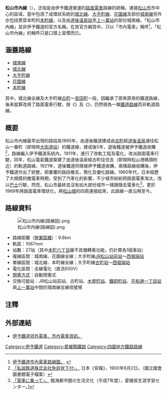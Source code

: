 {{Otheruses|subject=位於[[日本|日本]]的[[路面電車|路面電車]]|other=[[台灣|台灣]][[台北捷運|台北捷運]]的捷運路線|松山新店線}}
'''松山市內線'''（{{lang|ja|松山市内線}}），泛指是由伊予鐵道營運的[[路面電車|路面電車]]路線的統稱，連接[[松山市|松山市]]市中心的區域，當中包涵了成環狀系統的[[城北線_(伊予鐵道)|城北線]]、[[大手町線|大手町線]]、[[花園線|花園線]]及部份[[城南線|城南線]]另外亦包括貫穿本町的[[本町線|本町線]]，以及由[[道後溫泉站|道後溫泉站]]至[[上一萬站|上一萬站]]的部份城南線。「松山市內線」並非伊予鐵道的官方名稱，在其官方網頁中，只以「市內電車」稱呼<ref>[http://www.iyotetsu.co.jp/rosen/map/rail_shinai_all.pdf 伊予鐵道市內電車路線圖。] {{webarchive|url=https://web.archive.org/web/20141107050443/http://www.iyotetsu.co.jp/rosen/map/rail_shinai_all.pdf |date=2014-11-07 }}</ref>，「松山市內線」的稱呼只是口頭上習慣而已。

==涵蓋路線==
* [[城南線|城南線]]
* [[城北線_(伊予鐵道)|城北線]]
* [[大手町線|大手町線]]
* [[花園線|花園線]]
* [[本町線|本町線]]

其中，城北線全線及大手町線[[古町站|古町]]～[[宮田町站|宮田町]]一段，因繼承了原來{{link-ja|道後鐵道|道後鉄道}}原來的鐵道路線，後來就算改用了路面電車行駛，按《{{link-ja|軌道法|軌道法}}》及《{{link-ja|鐵道事業法|鉄道事業法}}》，仍然視為一條[[鐵道路線|鐵道路線]]而非軌道路線。

==概要==
松山市內線最早出現的路段為1895年，由道後鐵道建成由[[古町站|古町]]經[[道後溫泉站|道後溫泉]]通往松山一番町（即現時[[大街道站|大街道站]]）的鐵道線，建成後5年，道後鐵道被伊予鐵道收購<ref>[http://dl.ndl.go.jp/info:ndljp/pid/2948367/5 「私設鉄道株式会社免許状下付」，] {{Wayback|url=http://dl.ndl.go.jp/info:ndljp/pid/2948367/5 |date=20200227023535 }}日本《官報》，1900年6月2日。（國立國會圖書館電子檔案）</ref>，路線編入伊予鐵道系統內，1911年，進行了改軌工程及電化，改派路面電車行駛。同年，松山電氣鐵道築建了由道後溫泉經古町往住吉（即現時松山港碼頭附近）的軌道路線，1921年，道後鐵道同樣被伊予鐵道收購，兩條路線收購後，伊予鐵道作出了統整，把重覆的路段撤去，簡化及優化路線。1960年代，日本經歷了大規模的撤電車時期，受到了汽車化的影響，不少城市紛紛把路面電車淘汰，改以[[巴士|巴士]]行駛，然而，松山市最終並沒有如大部份城市一樣跟隨去電車化<ref>[http://ilove.manabi-ehime.jp/system/regional/index.asp?P_MOD=2&P_ECD=1&P_SNO=5&P_FLG1=4&P_FLG2=1&P_FLG3=1&P_FLG4=3 「電車に乗って」，] {{webarchive|url=https://web.archive.org/web/20141205105301/http://ilove.manabi-ehime.jp/system/regional/index.asp?P_MOD=2&P_ECD=1&P_SNO=5&P_FLG1=4&P_FLG2=1&P_FLG3=1&P_FLG4=3 |date=2014-12-05 }}臨海都市圏の生活文化（平成7年度），愛媛県生涯学習センター。]</ref>，更於1969年將路面電車環狀化，將[[松山城|松山城]]的四周連接起來，此路線一直沿用至今。

==路線資料==
[[File:松山市内線(路線図).png|thumb]]
*路線距離（[[營業距離|營業距離]]）：9.6km
*軌距：1067mm
*站數：27站（其中[[本町六丁目站|本町六丁目]]雖不具備轉乘功能，仍計算為1個車站）
*複線區間：城南線、花園線全線；大手町線[[JR松山站前站|JR松山站前站]]～[[西堀端站|西堀端站]]
*單線區間：城北線、本町線全線；大手町線[[古町站|古町站]]～[[西堀端站|西堀端站]]
*電化區間：全線電化（直流600V）
*[[閉塞方式|閉塞方式]]：自動閉塞式
*交換可能站：JR松山站前站、古町站、[[木屋町站|木屋町站]]、[[鐵砲町站|鐵砲町站]]、[[平和通一丁目站|平和通一丁目站]]與[[上一萬站|上一萬站]]中間的城南線支線信號場

==注釋==
{{reflist}}

==外部連結==
*[http://www.iyotetsu.co.jp/rosen/#timetable 伊予鐵道郊外電車、市內電車資訊。] {{Wayback|url=http://www.iyotetsu.co.jp/rosen/#timetable |date=20210309215354 }}{{ja}}

{{伊予鐵道}}
{{伊予鐵道松山市內線}}

{{DEFAULTSORT:Matsuyama Tram Line}}
[[Category:伊予鐵道|Category:伊予鐵道]]
[[Category:愛媛縣鐵路|Category:愛媛縣鐵路]]
[[Category:四國地方鐵路路線|Category:四國地方鐵路路線]]